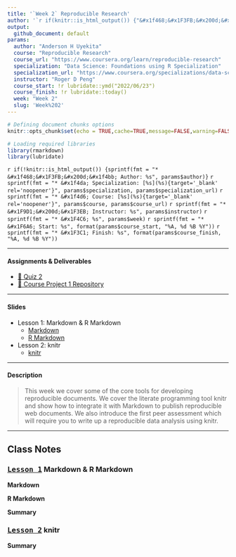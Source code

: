 ```yaml
---
title: '`Week 2` Reproducible Research'
author: '`r if(knitr::is_html_output()) {"&#x1f468;&#x1F3FB;&#x200d;&#x1f4bb; Anderson H Uyekita"} else {NULL}`'
output:
  github_document: default
params:
  author: "Anderson H Uyekita"
  course: "Reproducible Research"
  course_url: "https://www.coursera.org/learn/reproducible-research"
  specialization: "Data Science: Foundations using R Specialization"
  specialization_url: "https://www.coursera.org/specializations/data-science-foundations-r"
  instructor: "Roger D Peng"
  course_start: !r lubridate::ymd("2022/06/23")
  course_finish: !r lubridate::today()
  week: "Week 2"
  slug: 'Week%202'
---
```


```r
# Defining document chunks options
knitr::opts_chunk$set(echo = TRUE,cache=TRUE,message=FALSE,warning=FALSE)

# Loading required libraries
library(rmarkdown)
library(lubridate)
```

`r if(!knitr::is_html_output()) {sprintf(fmt = "* &#x1f468;&#x1F3FB;&#x200d;&#x1f4bb; Author: %s", params$author)}`
`r sprintf(fmt = "* &#x1f4da; Specialization: [%s](%s){target='_blank' rel='noopener'}", params$specialization, params$specialization_url)`
`r sprintf(fmt = "* &#x1f4d6; Course: [%s](%s){target='_blank' rel='noopener'}", params$course, params$course_url)`
    `r sprintf(fmt = "* &#x1F9D1;&#x200d;&#x1F3EB; Instructor: %s", params$instructor)`
`r sprintf(fmt = "* &#x1F4C6; %s", params$week)`
    `r sprintf(fmt = "* &#x1F6A6; Start: %s", format(params$course_start, "%A, %d %B %Y"))`
    `r sprintf(fmt = "* &#x1F3C1; Finish: %s", format(params$course_finish, "%A, %d %B %Y"))`

--------------------------------------------------------------------------------

#### Assignments & Deliverables

* [&#x1F4DD; Quiz 2](./quiz-2_reproducible-research.md)
* [&#x1F680; Course Project 1 Repository](https://github.com/AndersonUyekita/reproducible-research_course-project-1)

--------------------------------------------------------------------------------

#### Slides

* Lesson 1: Markdown & R Markdown [](){id="lesson-1"}
    * [Markdown][l1_1]
    * [R Markdown][l1_2]
* Lesson 2: knitr [](){id="lesson-2"}
    * [knitr][l2_1]

[l1_1]: ./slides/2_1_1_markdown.pdf
[l1_2]: ./slides/2_1_2_r-markdown.pdf
[l2_1]: ./slides/2_2_knitr.pdf

--------------------------------------------------------------------------------

#### Description

> This week we cover some of the core tools for developing reproducible documents. We cover the literate programming tool knitr and show how to integrate it with Markdown to publish reproducible web documents. We also introduce the first peer assessment which will require you to write up a reproducible data analysis using knitr.

--------------------------------------------------------------------------------

## Class Notes

### [<kbd>Lesson 1</kbd>](#lesson-1) Markdown & R Markdown

**Markdown**


**R Markdown**


**Summary**


### [<kbd>Lesson 2</kbd>](#lesson-2) knitr

**Summary**

